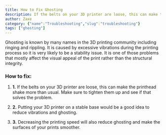 ```yaml
---
title: How to Fix Ghosting
description: If the belts on your 3D printer are loose, this can make the printhead shake more than usual. Make sure to tighten them up and see if that solves the problem.
author: Zaxe
category: {"name":"Troubleshooting","slug":"troubleshooting"}
tags: ["ghosting"]
---
```


<Aligned>
<ColumnImage image={{imageURL:"posts/common-3d-printing-problems-and-how-to-troubleshoot-them/img/ghosting.webp",imageALT:"Ghosting"}}>
Ghosting is known by many names in the 3D printing community including ringing and rippling. It is caused by excessive vibrations during the printing process so it is very likely to be a stability issue. It is one of those problems that mostly affect the visual appeal of the print rather than the structural integrity.
</ColumnImage>
<br/>

<h3>How to fix:</h3>

1. <strong className="list-number">1.</strong> If the belts on your 3D printer are loose, this can make the printhead shake more than usual. Make sure to tighten them up and see if that solves the problem.

2. <strong className="list-number">2.</strong> Putting your 3D printer on a stable base would be a good idea to reduce vibrations and ghosting.

3. <strong className="list-number">3.</strong> Decreasing the printing speed will also reduce ghosting and make the surfaces of your prints smoother.

</Aligned>